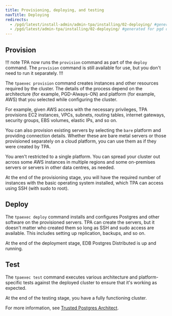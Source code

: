 ```yaml
---
title: Provisioning, deploying, and testing
navTitle: Deploying
redirects:
  - /pgd/latest/install-admin/admin-tpa/installing/02-deploying/ #generated for pgd deploy-config-planning reorg 
  - /pgd/latest/admin-tpa/installing/02-deploying/ #generated for pgd deploy-config-planning reorg 
---
```


## Provision

!!! note
TPA now runs the `provision` command as part of the `deploy` command. The `provision` command is still available for use, but you don't need to run it separately.
!!!

The `tpaexec provision` command creates instances and other resources required by the cluster. The details of the process depend on the architecture (for example, PGD-Always-ON) and platform (for example, AWS) that you selected while configuring the cluster.

For example, given AWS access with the necessary privileges, TPA provisions EC2 instances, VPCs, subnets, routing tables, internet gateways, security groups, EBS volumes, elastic IPs, and so on.

You can also provision existing servers by selecting the `bare` platform and providing connection details. Whether these are bare metal servers or those provisioned separately on a cloud platform, you can use them as if they were created by TPA.

You aren't restricted to a single platform. You can spread your cluster out across some AWS instances in multiple regions and some on-premises servers or servers in other data centres, as needed.

At the end of the provisioning stage, you will have the required number of instances with the basic operating system installed, which TPA can access using SSH (with sudo to root).

## Deploy
The `tpaexec deploy` command installs and configures Postgres and other software on the provisioned servers. TPA can create the servers, but it doesn't matter who created them so long as SSH and sudo access are available. This includes setting up replication, backups, and so on.


At the end of the deployment stage, EDB Postgres Distributed is up and running.

## Test
The `tpaexec test` command executes various architecture and platform-specific tests against the deployed cluster to ensure that it's working as expected.

At the end of the testing stage, you have a fully functioning cluster.

For more information, see [Trusted Postgres Architect](/tpa/latest/).